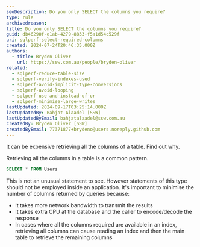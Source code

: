 ```yaml
---
seoDescription: Do you only SELECT the columns you require?
type: rule
archivedreason:
title: Do you only SELECT the columns you require?
guid: db46290f-e1ab-4279-8833-f5a1d54c529f
uri: sqlperf-select-required-columns
created: 2024-07-24T20:46:35.000Z
authors:
  - title: Bryden Oliver
    url: https://ssw.com.au/people/bryden-oliver
related:
  - sqlperf-reduce-table-size
  - sqlperf-verify-indexes-used
  - sqlperf-avoid-implicit-type-conversions
  - sqlperf-avoid-looping
  - sqlperf-use-and-instead-of-or
  - sqlperf-minimise-large-writes
lastUpdated: 2024-09-17T03:25:14.000Z
lastUpdatedBy: Bahjat Alaadel [SSW]
lastUpdatedByEmail: bahjatalaadel@ssw.com.au
createdBy: Bryden Oliver [SSW]
createdByEmail: 77371877+brydeno@users.noreply.github.com
---
```


It can be expensive retrieving all the columns of a table. Find out why.
<youtubeEmbed url="https://www.youtube.com/embed/K5L1Dc_nUL8" description="Video: SELECT only the columns you want ✨ | Bryden Oliver (4 min)" />

Retrieving all the columns in a table is a common pattern.

```sql
SELECT * FROM Users
```

This is not an unusual statement to see. However statements of this type should not be employed inside an application. It's important to minimise the number of columns returned by queries because:

* It takes more network bandwidth to transmit the results
* It takes extra CPU at the database and the caller to encode/decode the response
* In cases where all the columns required are available in an index, retrieving all columns can cause reading an index and then the main table to retrieve the remaining columns

